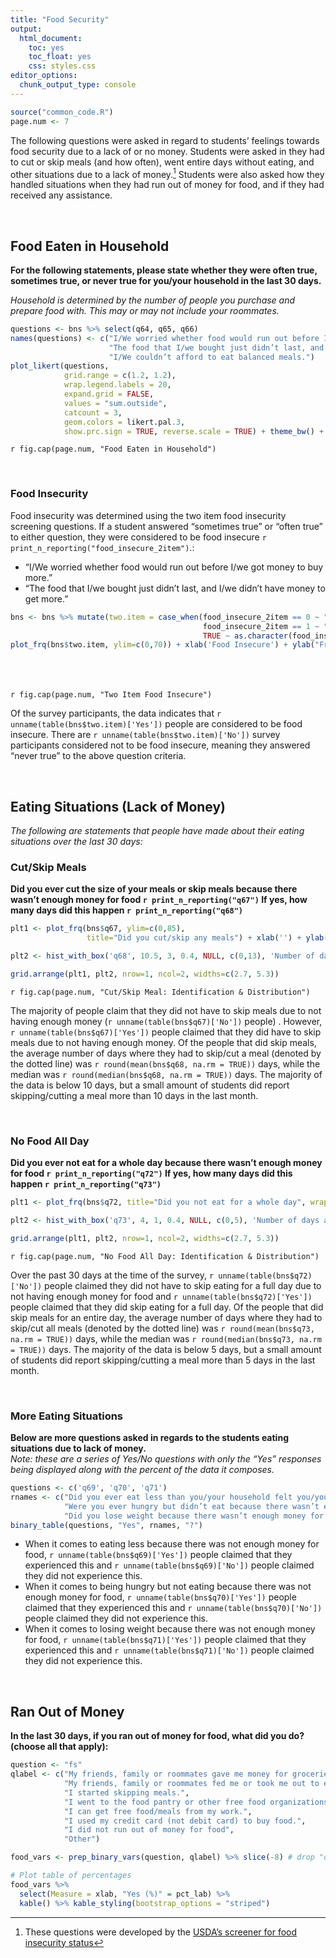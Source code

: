 ```yaml
---
title: "Food Security"
output: 
  html_document: 
    toc: yes
    toc_float: yes
    css: styles.css
editor_options: 
  chunk_output_type: console
---
```


```r
source("common_code.R")
page.num <- 7
```

The following questions were asked in regard to students' feelings towards food security due to a lack of or no money. Students were asked in they had to cut or skip meals (and how often), went entire days without eating, and other situations due to a lack of money.[^1] Students were also asked how they handled situations when they had run out of money for food, and if they had received any assistance.


<br>

## Food Eaten in Household
**For the following statements, please state whether they were often true, sometimes true, or never true for you/your household in the last 30 days.**

*Household is determined by the number of people you purchase and prepare food with. This may or may not include your roommates.	*
```r
questions <- bns %>% select(q64, q65, q66)
names(questions) <- c("I/We worried whether food would run out before I/we got money to buy more.",
                      "The food that I/we bought just didn’t last, and I/we didn’t have money to get more.",
                      "I/We couldn’t afford to eat balanced meals.")
plot_likert(questions,
            grid.range = c(1.2, 1.2),
            wrap.legend.labels = 20,
            expand.grid = FALSE,
            values = "sum.outside",
            catcount = 3,
            geom.colors = likert.pal.3,
            show.prc.sign = TRUE, reverse.scale = TRUE) + theme_bw() + theme(legend.position = "top")

```
`r fig.cap(page.num, "Food Eaten in Household")`

<br>

### Food Insecurity
Food insecurity was determined using the two item food insecurity screening questions. If a student answered "sometimes true" or "often true" to either question, they were considered to be food insecure `r print_n_reporting("food_insecure_2item")`.:

- "I/We worried whether food would run out before I/we got money to buy more."
- "The food that I/we bought just didn’t last, and I/we didn’t have money to get more."

<div class = "row">
<div class = "col-md-7">
```r
bns <- bns %>% mutate(two.item = case_when(food_insecure_2item == 0 ~ "No",
                                           food_insecure_2item == 1 ~ "Yes",
                                           TRUE ~ as.character(food_insecure_2item)))
plot_frq(bns$two.item, ylim=c(0,70)) + xlab('Food Insecure') + ylab("Frequency")
```
</div>
  
<div class = "col-md-4">
<br><br><br> `r fig.cap(page.num, "Two Item Food Insecure")` <br>

Of the survey participants, the data indicates that `r unname(table(bns$two.item)['Yes'])` people are considered to be food insecure. There are `r unname(table(bns$two.item)['No'])` survey participants considered not to be food insecure, meaning they answered "never true" to the above question criteria.

</div>
</div>

<br>


## Eating Situations (Lack of Money)
*The following are statements that people have made about their eating situations over the last 30 days:*

### Cut/Skip Meals
**Did you ever cut the size of your meals or skip meals because there wasn’t enough money for food `r print_n_reporting("q67")` If yes, how many days did this happen `r print_n_reporting("q68")`**
```r
plt1 <- plot_frq(bns$q67, ylim=c(0,85), 
                 title="Did you cut/skip any meals") + xlab('') + ylab("Frequency")

plt2 <- hist_with_box('q68', 10.5, 3, 0.4, NULL, c(0,13), 'Number of days meals were cut/skipped')

grid.arrange(plt1, plt2, nrow=1, ncol=2, widths=c(2.7, 5.3))
```
`r fig.cap(page.num, "Cut/Skip Meal: Identification & Distribution")`

The majority of people claim that they did not have to skip meals due to not having enough money (`r unname(table(bns$q67)['No'])` people) . However, `r unname(table(bns$q67)['Yes'])` people claimed that they did have to skip meals due to not having enough money. Of the people that did skip meals, the average number of days where they had to skip/cut a meal (denoted by the dotted line) was `r round(mean(bns$q68, na.rm = TRUE))` days, while the median was `r round(median(bns$q68, na.rm = TRUE))` days. The majority of the data is below 10 days, but a small amount of students did report skipping/cutting a meal more than 10 days in the last month.

<br>

### No Food All Day
**Did you ever not eat for a whole day because there wasn’t enough money for food `r print_n_reporting("q72")` If yes, how many days did this happen `r print_n_reporting("q73")`**
```r
plt1 <- plot_frq(bns$q72, title="Did you not eat for a whole day", wrap.title = 20) + xlab('') + ylab("Frequency")

plt2 <- hist_with_box('q73', 4, 1, 0.4, NULL, c(0,5), 'Number of days all meals were cut/skipped')

grid.arrange(plt1, plt2, nrow=1, ncol=2, widths=c(2.7, 5.3))
```
`r fig.cap(page.num, "No Food All Day: Identification & Distribution")`

Over the past 30 days at the time of the survey, `r unname(table(bns$q72)['No'])` people claimed they did not have to skip eating for a full day due to not having enough money for food and `r unname(table(bns$q72)['Yes'])` people claimed that they did skip eating for a full day. Of the people that did skip meals for an entire day, the average number of days where they had to skip/cut all meals (denoted by the dotted line) was `r round(mean(bns$q73, na.rm = TRUE))` days, while the median was `r round(median(bns$q73, na.rm = TRUE))` days. The majority of the data is below 5 days, but a small amount of students did report skipping/cutting a meal more than 5 days in the last month.

<br>

### More Eating Situations
**Below are more questions asked in regards to the students eating situations due to lack of money.**  
*Note: these are a series of Yes/No questions with only the "Yes" responses being displayed along with the percent of the data it composes.*
```r
questions <- c('q69', 'q70', 'q71')
rnames <- c("Did you ever eat less than you/your household felt you/your household should because there wasn’t enough money for food",
            "Were you ever hungry but didn’t eat because there wasn’t enough money for food",
            "Did you lose weight because there wasn’t enough money for food")
binary_table(questions, "Yes", rnames, "?")
```

- When it comes to eating less because there was not enough money for food, `r unname(table(bns$q69)['Yes'])` people claimed that they experienced this and `r unname(table(bns$q69)['No'])` people claimed they did not experience this.
- When it comes to being hungry but not eating because there was not enough money for food, `r unname(table(bns$q70)['Yes'])` people claimed that they experienced this and `r unname(table(bns$q70)['No'])` people claimed they did not experience this.
- When it comes to losing weight because there was not enough money for food, `r unname(table(bns$q71)['Yes'])` people claimed that they experienced this and `r unname(table(bns$q71)['No'])` people claimed they did not experience this.

<br>

## Ran Out of Money
**In the last 30 days, if you ran out of money for food, what did you do? (choose all that apply):**
```r
question <- "fs"
qlabel <- c("My friends, family or roommates gave me money for groceries.",
            "My friends, family or roommates fed me or took me out to eat.",
            "I started skipping meals.",
            "I went to the food pantry or other free food organizations.",
            "I can get free food/meals from my work.",
            "I used my credit card (not debit card) to buy food.",
            "I did not run out of money for food",
            "Other")

food_vars <- prep_binary_vars(question, qlabel) %>% slice(-8) # drop "other" since 0

# Plot table of percentages
food_vars %>% 
  select(Measure = xlab, "Yes (%)" = pct_lab) %>% 
  kable() %>% kable_styling(bootstrap_options = "striped")
```


[^1]: These questions were developed by the [USDA’s screener for food insecurity status](https://www.ers.usda.gov/media/8279/ad2012.pdf)

